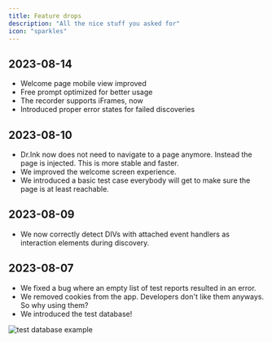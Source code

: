 ```yaml
---
title: Feature drops
description: "All the nice stuff you asked for"
icon: "sparkles"
---
```


## 2023-08-14

- Welcome page mobile view improved
- Free prompt optimized for better usage
- The recorder supports iFrames, now
- Introduced proper error states for failed discoveries

## 2023-08-10

- Dr.Ink now does not need to navigate to a page anymore. Instead the page is injected. This is more stable and faster.
- We improved the welcome screen experience.
- We introduced a basic test case everybody will get to make sure the page is at least reachable.

## 2023-08-09

- We now correctly detect DIVs with attached event handlers as interaction elements during discovery.

## 2023-08-07

- We fixed a bug where an empty list of test reports resulted in an error.
- We removed cookies from the app. Developers don't like them anyways. So why using them?
- We introduced the test database!

<Frame caption="Example test cases displayed within a test database, screenshot 08/2023">
  <img src="images/test-database-example.png" alt="test database example" />
</Frame>

